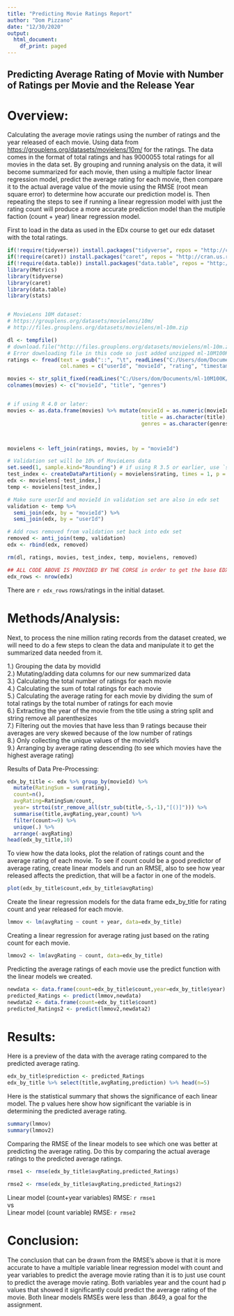 ```yaml
---
title: "Predicting Movie Ratings Report"
author: "Dom Pizzano"
date: "12/30/2020"
output:
  html_document:
    df_print: paged
---
```

## Predicting Average Rating of Movie with Number of Ratings per Movie and the Release Year

# Overview:

Calculating the average movie ratings using the number of ratings and the year released of each movie. Using data from <https://grouplens.org/datasets/movielens/10m/> for the ratings. The data comes in the format of total ratings and has 9000055 total ratings for all movies in the data set. By grouping and running analysis on the data, it will become summarized for each movie, then using a multiple factor linear regression model, predict the average rating for each movie, then compare it to the actual average value of the movie using the RMSE (root mean square error) to determine how accurate our prediction model is. Then repeating the steps to see if running a linear regression model with just the rating count will produce a more accurate prediction model than the mutiple faction (count + year) linear regression model.



First to load in the data as used in the EDx course to get our edx dataset with the total ratings.
```r
if(!require(tidyverse)) install.packages("tidyverse", repos = "http://cran.us.r-project.org")
if(!require(caret)) install.packages("caret", repos = "http://cran.us.r-project.org")
if(!require(data.table)) install.packages("data.table", repos = "http://cran.us.r-project.org")
library(Metrics) 
library(tidyverse)
library(caret)
library(data.table)
library(stats)


# MovieLens 10M dataset:
# https://grouplens.org/datasets/movielens/10m/
# http://files.grouplens.org/datasets/movielens/ml-10m.zip

dl <- tempfile()
# download.file("http://files.grouplens.org/datasets/movielens/ml-10m.zip", dl)
# Error downloading file in this code so just added unzipped ml-10M100K to my current working directory, give exact path to the files, I edited mine
ratings <- fread(text = gsub("::", "\t", readLines("C:/Users/dom/Documents/ml-10M100K/ratings.dat")),
                 col.names = c("userId", "movieId", "rating", "timestamp"))

movies <- str_split_fixed(readLines("C:/Users/dom/Documents/ml-10M100K/movies.dat"), "\\::", 3)
colnames(movies) <- c("movieId", "title", "genres")


# if using R 4.0 or later:
movies <- as.data.frame(movies) %>% mutate(movieId = as.numeric(movieId),
                                           title = as.character(title),
                                           genres = as.character(genres))



movielens <- left_join(ratings, movies, by = "movieId")

# Validation set will be 10% of MovieLens data
set.seed(1, sample.kind="Rounding") # if using R 3.5 or earlier, use `set.seed(1)`
test_index <- createDataPartition(y = movielens$rating, times = 1, p = 0.1, list = FALSE)
edx <- movielens[-test_index,]
temp <- movielens[test_index,]

# Make sure userId and movieId in validation set are also in edx set
validation <- temp %>% 
  semi_join(edx, by = "movieId") %>%
  semi_join(edx, by = "userId")

# Add rows removed from validation set back into edx set
removed <- anti_join(temp, validation)
edx <- rbind(edx, removed)

rm(dl, ratings, movies, test_index, temp, movielens, removed)

## ALL CODE ABOVE IS PROVIDED BY THE CORSE in order to get the base EDX code for this assignment
edx_rows <- nrow(edx)
```
There are `r edx_rows` rows/ratings in the initial dataset.

# Methods/Analysis:

Next, to process the nine million rating records from the dataset created, we will need to do a few steps to clean the data and manipulate it to get the summarized data needed from it.

1.) Grouping the data by movidId  
2.) Mutating/adding data columns for our new summarized data  
3.) Calculating the total number of ratings for each movie  
4.) Calculating the sum of total ratings for each movie  
5.) Calculating the average rating for each movie by dividing the sum of total ratings by the total number of ratings for each movie  
6.) Extracting the year of the movie from the title using a string split and string remove all parenthesizes  
7.) Filtering out the movies that have less than 9 ratings because their averages are very skewed because of the low number of ratings  
8.) Only collecting the unique values of the movieId's  
9.) Arranging by average rating descending (to see which movies have the highest average rating)  

Results of Data Pre-Processing:
```r
edx_by_title <- edx %>% group_by(movieId) %>%
  mutate(RatingSum = sum(rating),
  count=n(),
  avgRating=RatingSum/count,
  year= strtoi(str_remove_all(str_sub(title,-5,-1),"[()]"))) %>%
  summarise(title,avgRating,year,count) %>%
  filter(count>=9) %>%
  unique(.) %>%
  arrange(-avgRating)
head(edx_by_title,10)
```

To view how the data looks, plot the relation of ratings count and the average rating of each movie. To see if count could be a good predictor of average rating, create linear models and run an RMSE, also to see how year released affects the prediction, that will be a factor in one of the models.

```r
plot(edx_by_title$count,edx_by_title$avgRating)
```

Create the linear regression models for the data frame edx_by_title for rating count and year released for each movie.

```r
lmmov <- lm(avgRating ~ count + year, data=edx_by_title)
```

Creating a linear regression for average rating just based on the rating count for each movie.
```r
lmmov2 <- lm(avgRating ~ count, data=edx_by_title)
```

Predicting the average ratings of each movie use the predict function with the linear models we created.
```r
newdata <- data.frame(count=edx_by_title$count,year=edx_by_title$year)
predicted_Ratings <- predict(lmmov,newdata)
newdata2 <- data.frame(count=edx_by_title$count)
predicted_Ratings2 <- predict(lmmov2,newdata2)
```


# Results:

Here is a preview of the data with the average rating compared to the predicted average rating.
```r
edx_by_title$prediction <- predicted_Ratings
edx_by_title %>% select(title,avgRating,prediction) %>% head(n=5)
```


Here is the statistical summary that shows the significance of each linear model. The p values here show how significant the variable is in determining the predicted average rating.

```r
summary(lmmov)
summary(lmmov2)
```


Comparing the RMSE of the linear models to see which one was better at predicting the average rating. Do this by comparing the actual average ratings to the predicted average ratings.
```r
rmse1 <- rmse(edx_by_title$avgRating,predicted_Ratings)

rmse2 <- rmse(edx_by_title$avgRating,predicted_Ratings2)
```
Linear model (count+year variables) RMSE: `r rmse1`  
            vs  
Linear model (count variable) RMSE: `r rmse2`  

# Conclusion:  
The conclusion that can be drawn from the RMSE's above is that it is more accurate to have a multiple variable linear regression model with count and year variables to predict the average movie rating than it is to just use count to predict the average movie rating. Both variables year and the count had p values that showed it significantly could predict the average rating of the movie. Both linear models RMSEs were less than .8649, a goal for the assignment.  








